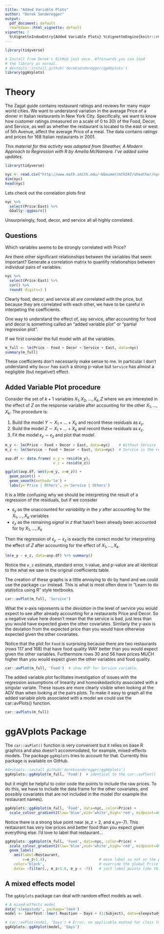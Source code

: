 ```yaml
---
title: "Added Variable Plots"
author: "Derek Sonderegger"
output:
  pdf_document: default
  rmarkdown::html_vignette: default
vignette: |
  %\VignetteIndexEntry{Added Variable Plots} %\VignetteEngine{knitr::rmarkdown} %\VignetteEncoding{UTF-8}
---
```


```r
library(tidyverse)

# Install from Derek's GitHub just once. Afterwards you can load
# the library as normal.
# devtools::install_github('dereksonderegger/ggAVplots')
library(ggAVplots)
```

# Theory
The Zagat guide contains restaurant ratings and reviews for many major world cities.
We want to understand variation in the average Price of a dinner in Italian 
restaurants in New York City. Specifically, we want to know how customer ratings 
(measured on a scale of 0 to 30) of the Food, Decor, and Service, as well as whether 
the restaurant is located to the east or west of 5th Avenue, affect the average Price 
of a meal. The data contains ratings and prices for 168 Italian restaurants in 2001.

*This material for this activity was adapted from*
*Sheather, A Modern Approach to Regression with R by Amelia McNamara.*
*I've added some updates.*

```r
library(tidyverse)

nyc <- read.csv("http://www.math.smith.edu/~bbaumer/mth247/sheather/nyc.csv")
dim(nyc)
head(nyc)
```

Lets check out the correlation plots first
```r
nyc %>%
  select(Price:East) %>%
  GGally::ggpairs()
```

Unsurprisingly, food, decor, and service all all highly correlated.

## Questions

Which variables seems to be strongly correlated with Price?

Are there other significant relationships between the variables that seem important? Generate a correlation matrix to quantify relationships between individual pairs of variables.

```r
nyc %>%
  select(Price:East) %>%
  cor() %>%
  round( digits=3 )
```

Clearly food, decor, and service all are correlated with the price, but because
they are correlated with each other, we have to be careful in interpeting the
coefficients.

One way to understand the effect of, say service, after accounting for food and
decor is something called an "added variable plot" or "partial regression plot".

If we first consider the full model with all the variables.

```r
m_full <- lm(Price ~ Food + Decor + Service + East, data=nyc)
summary(m_full)
```

These coefficients don't necessarily make sense to me. In particular I don't understand
why `Decor` has such a strong p-value but `Service` has almost a negligible 
(but negative!) effect. 


## Added Variable Plot procedure
Consider the set of $k+1$ variables $X_1, X_2, \dots, X_k, Z$ where we are 
interested in the effect of $Z$ on the response variable after accounting for
the other $X_1,\dots, X_k$. The procedure is:

1.  Build the model $Y \sim X_1+\dots+X_k$ and record these residuals as
    $\epsilon_y$.
2.  Build the model $Z \sim X_1 +\dots+X_k$ and record these residuals as
    $\epsilon_z$.
3.  Fit the model $\epsilon_y \sim \epsilon_z$ and plot that model.

```r
m_y <- lm(Price ~ Food + Decor + East, data=nyc)    # Without Service 
m_z <- lm(Service ~ Food + Decor + East, data=nyc)  # Service is the response!

avp.df <- data.frame( e_y = resid(m_y),
                      e_z = resid(m_z)) 

ggplot(avp.df, aes(y=e_y, x=e_z)) +
  geom_point() +
  geom_smooth(method='lm') +
  labs(y='Price | Others', x='Service | Others')
```

It is a little confusing why we should be interpreting the result of a regression
of the residuals, but if we consider 

*   $\epsilon_y$ as the unaccounted for *variability* in the $y$ after 
    accounting for the $X_1,\dots,X_k$ variables 
*   $\epsilon_z$ as the remaining *signal* in $z$ that hasn't been already been 
    accounted for by $X_1,\dots,X_k$ 

Then the regression of $\epsilon_y \sim \epsilon_z$ is exactly the correct model
for interpreting the effect of $Z$ after accounting for the effect of
$X_1,\dots,X_k$.

```r
lm(e_y ~ e_z, data=avp.df) %>% summary() 
```

Notice the `e_z` estimate, standard error, t-value, and p-value are all identical
to the what we saw in the original coefficients table.

The creation of these graphs is a little annoying to do by hand and we could
use the package `car` instead. This is what is most often done in "Learn to do
statistics using R" style textbooks.


```r
car::avPlot(m_full, 'Service') 
```

What the x-axis represents is the *deviation* in the level of service you would 
expect to see after already accounting for a restaurants Price and Decor. So 
a negative value here doesn't mean that the service is bad, just less than you
would have expected given the other covariates. Similarly the y-axis is the 
deviation from the expected price than you would have otherwise expected given
the other covariates.

Notice that the plot for `Food` is surprising because there are two restaurants 
(rows 117 and 168) that have food quality WAY better than you would expect 
given the other variables. Furthermore rows 30 and 56 have prices MUCH higher
than you would expect given the other variables and food quality.

```r
car::avPlot(m_full, 'Food')  # show AVP for Service variable.
```

The added variable plot facilitates investigation of issues with the regression
assumptions of linearity and homoskedasticity associated with a singular variate.
These issues are more clearly visible when looking at the ADV than when looking
at the pairs plots. To make it easy to graph all the added variable plots associated
with a model we could use the car::avPlots() function.

```r
car::avPlots(m_full)
```

# ggAVplots Package

The `car::avPlot()` function is very convenient but it relies on base R graphics
and also doesn't accommodated, for example, mixed-effects models. The package
`ggAVplots` tries to account for that. Currently this package is available on
GitHub.

```r
#devtools::install_github('dereksonderegger/ggAVplots')
ggAVplots::ggAVplot(m_full, 'Food')  # identical to the car::avPlot()
```

but it might be helpful to color code the points to include the raw prices. To
do this, we have to include the data frame for the other covariates, and
possibly covariates that are not included in the model (for example the restaurant
names).
```r
ggAVplots::ggAVplot(m_full, 'Food', data=nyc, color=Price) +
  scale_colour_gradient2(low='blue',mid='white',high='red', midpoint=40)
```
Notice there is a strong blue point near (e_z = 2, and e_y=-7). This restaurant 
has very low prices and better food than you expect given everything else. 
I'd love to label that restaurant...

```r
ggAVplots::ggAVplot(m_full, 'Food', data=nyc, color=Price) +
  scale_colour_gradient2(low='blue',mid='white',high='red', midpoint=40) +
  geom_label( 
    aes(label=Restaurant, 
        x=e_z+1.4),                        # move label so not on the point 
    color='black',                         # override the global Price coloring
    data= ~filter(., e_z>1.8, e_y < -7))   # just label points like this
```


## A mixed effects model

The `ggAVplots` package can deal with random effect models as well.
```r
# A mixed-effects model
data('sleepstudy', package='lme4')
model <- lmerTest::lmer( Reaction ~ Days + (1|Subject), data=sleepstudy)

# car::avPlot(model, 'Days') # Error, no applicable method for class lmerMod
ggAVplots::ggAVplot(model, 'Days')
```


